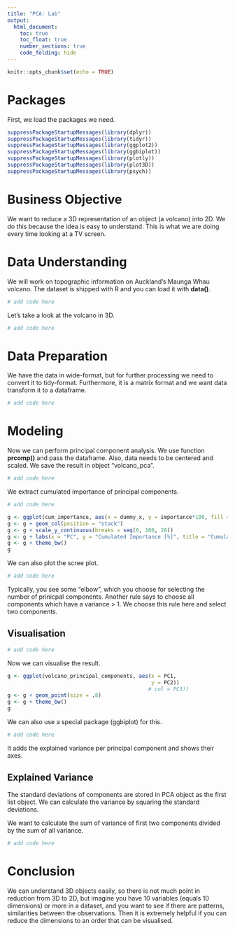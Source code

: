 ```yaml
---
title: "PCA: Lab"
output: 
  html_document:
    toc: true
    toc_float: true
    number_sections: true
    code_folding: hide
---
```


```r
knitr::opts_chunk$set(echo = TRUE)
```

# Packages

First, we load the packages we need.

```r
suppressPackageStartupMessages(library(dplyr))
suppressPackageStartupMessages(library(tidyr))
suppressPackageStartupMessages(library(ggplot2))
suppressPackageStartupMessages(library(ggbiplot))
suppressPackageStartupMessages(library(plotly))
suppressPackageStartupMessages(library(plot3D))
suppressPackageStartupMessages(library(psych))
```

# Business Objective

We want to reduce a 3D representation of an object (a volcano) into 2D. We do this because the idea is easy to understand. This is what we are doing every time looking at a TV screen. 

# Data Understanding

We will work on topographic information on Auckland's Maunga Whau volcano. The dataset is shipped with R and you can load it with **data()**.

```r
# add code here
```

Let's take a look at the volcano in 3D.

```r
# add code here
```

# Data Preparation

We have the data in wide-format, but for further processing we need to convert it to tidy-format. Furthermore, it is a matrix format and we want data transform it to a dataframe.

```r
# add code here
```

# Modeling

Now we can perform principal component analysis. We use function **prcomp()** and pass the dataframe. Also, data needs to be centered and scaled. We save the result in object "volcano_pca".

```r
# add code here
```

We extract cumulated importance of principal components.

```r
# add code here
```

```r
g <- ggplot(cum_importance, aes(x = dummy_x, y = importance*100, fill = PC))
g <- g + geom_col(position = "stack")
g <- g + scale_y_continuous(breaks = seq(0, 100, 20))
g <- g + labs(x = "PC", y = "Cumulated Importance [%]", title = "Cumulated Importance Volcano")
g <- g + theme_bw()
g
```

We can also plot the scree plot.

```r
# add code here
```

Typically, you see some "elbow", which you choose for selecting the number of prinicpal components. Another rule says to choose all components which have a variance > 1. We choose this rule here and select two components.

## Visualisation

```r
# add code here
```

Now we can visualise the result.

```r
g <- ggplot(volcano_principal_components, aes(x = PC1, 
                                              y = PC2))
                                             # col = PC3))
g <- g + geom_point(size = .8)
g <- g + theme_bw()
g
```

We can also use a special package (ggbiplot) for this.

```r
# add code here
```

It adds the explained variance per principal component and shows their axes.

## Explained Variance

The standard deviations of components are stored in PCA object as the first list object. We can calculate the variance by squaring the standard deviations.

We want to calculate the sum of variance of first two components divided by the sum of all variance.

```r
# add code here
```



# Conclusion

We can understand 3D objects easily, so there is not much point in reduction from 3D to 2D, but imagine you have 10 variables (equals 10 dimensions) or more in a dataset, and you want to see if there are patterns, similarities between the observations. Then it is extremely helpful if you can reduce the dimensions to an order that can be visualised.
